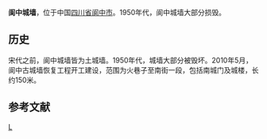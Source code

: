 '''阆中城墙'''，位于中国[[四川省|四川省]][[阆中市|阆中市]]。1950年代，阆中城墙大部分损毁。

== 历史 ==
宋代之前，阆中城墙皆为土城墙。1950年代，城墙大部分被毁坏。2010年5月，阆中古城墙恢复工程开工建设，范围为火巷子至南街一段，包括南城门及城楼，长约150米。

==参考文献==
{{reflist}}

{{四川省境内的古城墙}}
[[Category:四川城墙|L]]